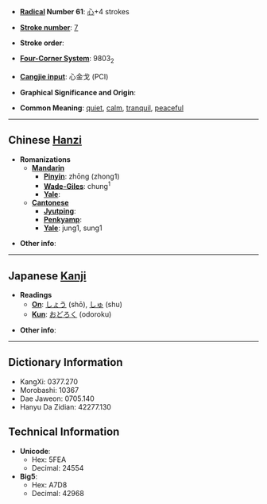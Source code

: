 * '''[[Wiktionary:Chinese radical index| Radical]] Number 61''': [[Wiktionary:Chinese radical index 心|心]]+4 strokes

* '''[[Wiktionary:Chinese total strokes index|Stroke number]]''': [[Wiktionary:Chinese total strokes index 7|7]]

* '''Stroke order''': 

* '''[[Wiktionary:Chinese four corner index|Four-Corner System]]''': 9803<sub>2</sub>

* '''[[Wiktionary:Chinese Cangjie index|Cangjie input]]''': 心金戈 (PCI)

* '''Graphical Significance and Origin''': 

* '''Common Meaning''': [[quiet]], [[calm]], [[tranquil]], [[peaceful]]

----

== Chinese [[Hanzi]] ==

* '''Romanizations'''
** '''[[Mandarin]]'''
*** '''[[Pinyin]]''': zhōng (zhong1)
*** '''[[Wade-Giles]]''': chung<sup>1</sup>
*** '''[[Yale]]''': 
** '''[[Cantonese]]'''
*** '''[[Jyutping]]''':
*** '''[[Penkyamp]]''': 
*** '''[[Yale]]''': jung1, sung1

* '''Other info''': 

----

== Japanese [[Kanji]] ==

* '''Readings'''
** '''[[On]]''': [[しょう]] (shō), [[しゅ]] (shu)
** '''[[Kun]]''': [[おどろく]] (odoroku)

* '''Other info''':  

----

== Dictionary Information ==

* KangXi: 0377.270
* Morobashi: 10367
* Dae Jaweon: 0705.140
* Hanyu Da Zidian: 42277.130

== Technical Information ==

* '''Unicode''':
** Hex: 5FEA
** Decimal: 24554
* '''Big5''':
** Hex: A7D8
** Decimal: 42968